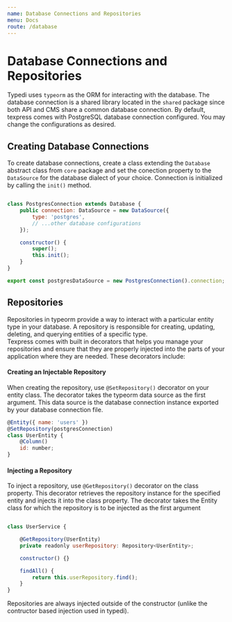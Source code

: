 ```yaml
---
name: Database Connections and Repositories
menu: Docs
route: /database
---
```


# Database Connections and Repositories

Typedi uses `typeorm` as the ORM for interacting with the database. The database connection is a shared library located in the `shared` package since both API and CMS share a common database connection. By default, texpress comes with PostgreSQL database connection configured. You may change the configurations as desired.

## Creating Database Connections

To create database connections, create a class extending the `Database` abstract class from `core` package and set the conection property to the `DataSource` for the database dialect of your choice. Connection is initialized by calling the `init()` method.

```javascript

class PostgresConnection extends Database {
    public connection: DataSource = new DataSource({
        type: 'postgres',
        // ...other database configurations
    });

    constructor() {
        super();
        this.init();
    }
}

export const postgresDataSource = new PostgresConnection().connection;

```

## Repositories

Repositories in typeorm provide a way to interact with a particular entity type in your database. A repository is responsible for creating, updating, deleting, and querying entities of a specific type.  
Texpress comes with built in decorators that helps you manage your repositories and ensure that they are properly injected into the parts of your application where they are needed. These decorators include:

#### Creating an Injectable Repository

When creating the repository, use `@SetRepository()` decorator on your entity class. The decorator takes the typeorm data source as the first argument. This data source is the database connection instance exported by your database connection file.

```javascript
@Entity({ name: 'users' })
@SetRepository(postgresConnection)
class UserEntity {
    @Column()
    id: number;
}
```

#### Injecting a Repository

To inject a repository, use `@GetRepository()` decorator on the class property. This decorator retrieves the repository instance for the specified entity and injects it into the class property. The decorator takes the Entity class for which the repository is to be injected as the first argument

```javascript

class UserService {

    @GetRepository(UserEntity)
    private readonly userRepository: Repository<UserEntity>;

    constructor() {}

    findAll() {
        return this.userRepository.find();
    }
}

```

Repositories are always injected outside of the constructor (unlike the contructor based injection used in typedi).
